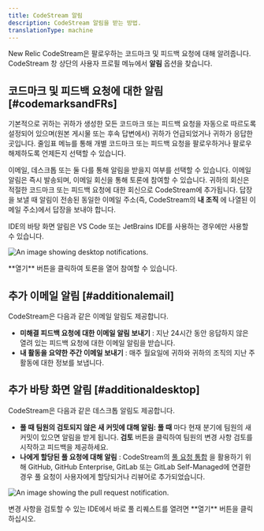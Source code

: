 ```yaml
---
title: CodeStream 알림
description: CodeStream 알림을 받는 방법.
translationType: machine
---
```




New Relic CodeStream은 팔로우하는 코드마크 및 피드백 요청에 대해 알려줍니다. CodeStream 창 상단의 사용자 프로필 메뉴에서 **알림** 옵션을 찾습니다.

## 코드마크 및 피드백 요청에 대한 알림 [#codemarksandFRs]

기본적으로 귀하는 귀하가 생성한 모든 코드마크 또는 피드백 요청을 자동으로 따르도록 설정되어 있으며(원본 게시물 또는 후속 답변에서) 귀하가 언급되었거나 귀하가 응답한 곳입니다. 줄임표 메뉴를 통해 개별 코드마크 또는 피드백 요청을 팔로우하거나 팔로우 해제하도록 언제든지 선택할 수 있습니다.

이메일, 데스크톱 또는 둘 다를 통해 알림을 받을지 여부를 선택할 수 있습니다. 이메일 알림은 즉시 발송되며, 이메일 회신을 통해 토론에 참여할 수 있습니다. 귀하의 회신은 적절한 코드마크 또는 피드백 요청에 대한 회신으로 CodeStream에 추가됩니다. 답장을 보낼 때 알림이 전송된 동일한 이메일 주소(즉, CodeStream의 **내 조직** 에 나열된 이메일 주소)에서 답장을 보내야 합니다.

IDE의 바탕 화면 알림은 VS Code 또는 JetBrains IDE를 사용하는 경우에만 사용할 수 있습니다.

<img
  title="Desktop notifications"
  alt="An image showing desktop notifications."
  src={codestreamCodestreamDesktopNotification}
/>

<figcaption>
  **열기** 버튼을 클릭하여 토론을 열어 참여할 수 있습니다.
</figcaption>

## 추가 이메일 알림 [#additionalemail]

CodeStream은 다음과 같은 이메일 알림도 제공합니다.

* **미해결 피드백 요청에 대한 이메일 알림 보내기** : 지난 24시간 동안 응답하지 않은 열려 있는 피드백 요청에 대한 이메일 알림을 받습니다.
* **내 활동을 요약한 주간 이메일 보내기** : 매주 월요일에 귀하와 귀하의 조직의 지난 주 활동에 대한 정보를 보냅니다.

## 추가 바탕 화면 알림 [#additionaldesktop]

CodeStream은 다음과 같은 데스크톱 알림도 제공합니다.

* **풀 때 팀원의 검토되지 않은 새 커밋에 대해 알림: 풀 때** 마다 현재 분기에 팀원의 새 커밋이 있으면 알림을 받게 됩니다. **검토** 버튼을 클릭하여 팀원의 변경 사항 검토를 시작하고 피드백을 제공하세요.
* **나에게 할당된 풀 요청에 대해 알림** : CodeStream의 [풀 요청 통합](/docs/codestream/how-use-codestream/pull-requests) 을 활용하기 위해 GitHub, GitHub Enterprise, GitLab 또는 GitLab Self-Managed에 연결한 경우 풀 요청이 사용자에게 할당되거나 리뷰어로 추가되었습니다.

<img
  title="Pull request"
  alt="An image showing the pull request notification."
  src={codestreamCodestreamPullRequestNotification}
/>

<figcaption>
  변경 사항을 검토할 수 있는 IDE에서 바로 풀 리퀘스트를 열려면 **열기** 버튼을 클릭하십시오.
</figcaption>